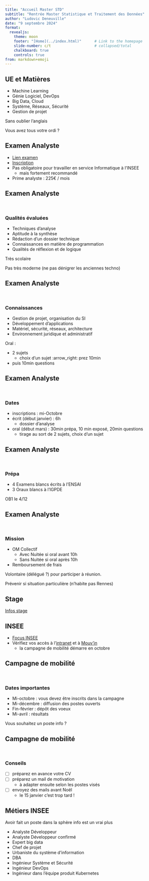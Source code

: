 ```yaml
---
title: "Accueil Master STD"
subtitle: "Rentrée Master Statistique et Traitement des Données"
author: "Ludovic Deneuville"
date: "9 septembre 2024"
format:
  revealjs:
    theme: moon
    footer: "[Home](../index.html)"      # Link to the homepage
    slide-number: c/t                    # collapsed/total
    chalkboard: true
    controls: true
from: markdown+emoji
---
```


## UE et Matières

- Machine Learning
- Génie Logiciel, DevOps
- Big Data, Cloud
- Système, Réseaux, Sécurité
- Gestion de projet

:::{.notes}
Sans oublier l'anglais

Vous avez tous votre ordi ?
:::

## Examen Analyste

- [Lien examen](https://www.economie.gouv.fr/recrutement/analyste-developpeur-examen-professionnel){target="_blank"}
- [Inscription](https://concours-sg.finances.gouv.fr/){target="_blank"}
- Pas obligatoire pour travailler en service Informatique à l'INSEE
  - mais fortement recommandé
- Prime analyste : 225€ / mois


## Examen Analyste

\

### Qualités évaluées

- Techniques d'analyse
- Aptitude à la synthèse
- Rédaction d'un dossier technique
- Connaissances en matière de programmation
- Qualités de réflexion et de logique

:::{.notes}
Très scolaire

Pas très moderne (ne pas dénigrer les anciennes techno)
:::


## Examen Analyste

\

### Connaissances

- Gestion de projet, organisation du SI
- Développement d'applications
- Matériel, sécurité, réseaux, architecture
- Environnement juridique et administratif


:::{.notes}
Oral : 

- 2 sujets
  - choix d'un sujet :arrow_right: prez 10min
- puis 10min questions
:::


## Examen Analyste

\

### Dates

- inscriptions : mi-Octobre
- écrit (début janvier) : 6h
  - dossier d'analyse
- oral (début mars) : 30min prépa, 10 min exposé, 20min questions
  - tirage au sort de 2 sujets, choix d'un sujet



## Examen Analyste

\

### Prépa

- 4 Examens blancs écrits à l'ENSAI
- 3 Oraux blancs à l'IGPDE

::: {.notes}
OB1 le 4/12
:::

## Examen Analyste

\

### Mission

- OM Collectif
  - Avec Nuitée si oral avant 10h
  - Sans Nuitée si oral après 10h
- Remboursement de frais

::: {.notes}
Volontaire (délégué ?) pour participer à réunion.

Prévenir si situation particulière (n'habite pas Rennes)
:::


## Stage

[Infos stage](stage.qmd)

## INSEE

- [Focus INSEE](INSEE.qmd)
- Vérifiez vos accès à l'[intranet](https://intranet.insee.fr/){target="_blank"} et à [Mouv'in](https://mobilites.insee.fr/){target="_blank"}
  - la campagne de mobilité démarre en octobre


## Campagne de mobilité

\

### Dates importantes

- Mi-octobre : vous devez être inscrits dans la campagne
- Mi-décembre : diffusion des postes ouverts
- Fin-février : dépôt des voeux
- Mi-avril : résultats


:::{.notes}
Vous souhaitez un poste info ?
:::


## Campagne de mobilité

\

### Conseils

- [ ] préparez en avance votre CV
- [ ] préparez un mail de motivation
  - à adapter ensuite selon les postes visés
- [ ] envoyez des mails avant Noël
  - le 15 janvier c'est trop tard !


## Métiers INSEE {.smaller}

Avoir fait un poste dans la sphère info est un vrai plus

- Analyste Développeur
- Analyste Développeur confirmé
- Expert big data
- Chef de projet
- Urbaniste du système d'information
- DBA
- Ingénieur Système et Sécurité
- Ingénieur DevOps
- Ingénieur dans l’équipe produit Kubernetes
